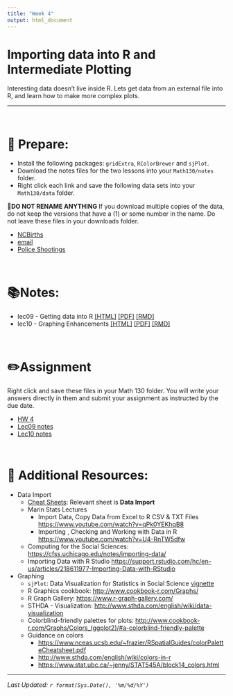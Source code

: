 ```yaml
---
title: "Week 4"
output: html_document 
---
```


# Importing data into R and Intermediate Plotting

Interesting data doesn't live inside R. Lets get data from an external file into R, and learn how to make more complex plots.

------------------------------------------------------------------------

<br>

# 📝 Prepare:

-   Install the following packages: `gridExtra`, `RColorBrewer` and `sjPlot`.
-   Download the notes files for the two lessons into your `Math130/notes` folder.
-   Right click each link and save the following data sets into your `Math130/data` folder.

🛑**DO NOT RENAME ANYTHING** If you download multiple copies of the data, do not keep the versions that have a (1) or some number in the name. Do not leave these files in your downloads folder.

-   [NCBirths](https://www.norcalbiostat.com/data/NCbirths.csv)
-   [email](https://www.norcalbiostat.com/data/email.txt)
-   [Police Shootings](https://www.norcalbiostat.com/data/fatal-police-shootings-data.xlsx)

<br>

# 📚Notes:

-   lec09 - Getting data into R [[HTML]](notes/09_import.html) [[PDF]](notes/09_import.pdf) [[RMD]](notes/09_import_notes.Rmd)
-   lec10 - Graphing Enhancements [[HTML]](notes/10_plots2.html) [[PDF]](notes/10_plots2.pdf) [[RMD]](notes/10_plots2_notes.Rmd)

<br>

# ✏️Assignment

Right click and save these files in your Math 130 folder. You will write your answers directly in them and submit your assignment as instructed by the due date.

-   [HW 4](hw/hw4.Rmd)
-   [Lec09 notes](notes/09_import_notes.Rmd)
-   [Lec10 notes](notes/10_plots2_notes.Rmd)

<br>

# 🤔 Additional Resources:

-   Data Import
    -   [Cheat Sheets](https://rstudio.cloud/learn/cheat-sheets): Relevant sheet is **Data Import**
    -   Marin Stats Lectures
        -   Import Data, Copy Data from Excel to R CSV & TXT Files <https://www.youtube.com/watch?v=qPk0YEKhqB8>
        -   Importing , Checking and Working with Data in R <https://www.youtube.com/watch?v=U4-RnTW5dfw>
    -   Computing for the Social Sciences: <https://cfss.uchicago.edu/notes/importing-data/>
    -   Importing Data with R Studio <https://support.rstudio.com/hc/en-us/articles/218611977-Importing-Data-with-RStudio>
-   Graphing
    -   `sjPlot`: Data Visualization for Statistics in Social Science [vignette](https://strengejacke.github.io/sjPlot/)
    -   R Graphics cookbook: <http://www.cookbook-r.com/Graphs/>
    -   R Graph Gallery: <https://www.r-graph-gallery.com/>
    -   STHDA - Visualization: <http://www.sthda.com/english/wiki/data-visualization>
    -   Colorblind-friendly palettes for plots: [http://www.cookbook-r.com/Graphs/Colors\_(ggplot2)/#a-colorblind-friendly-palette](http://www.cookbook-r.com/Graphs/Colors_(ggplot2)/#a-colorblind-friendly-palette){.uri}
    -   Guidance on colors
        -   <https://www.nceas.ucsb.edu/~frazier/RSpatialGuides/colorPaletteCheatsheet.pdf>
        -   <http://www.sthda.com/english/wiki/colors-in-r>
        -   <https://www.stat.ubc.ca/~jenny/STAT545A/block14_colors.html>

------------------------------------------------------------------------

*Last Updated: `r format(Sys.Date(), '%m/%d/%Y')`*
